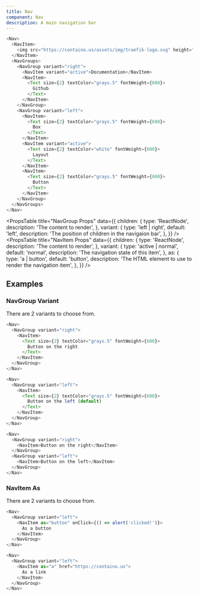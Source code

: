 ```yaml
---
title: Nav
component: Nav
description: A main navigation bar
---
```


```js live
<Nav>
  <NavItem>
    <img src="https://containo.us/assets/img/traefik-logo.svg" height="30px" />
  </NavItem>
  <NavGroups>
    <NavGroup variant="right">
      <NavItem variant="active">Documentation</NavItem>
      <NavItem>
        <Text size={2} textColor="grays.5" fontWeight={600}>
          Github
        </Text>
      </NavItem>
    </NavGroup>
    <NavGroup variant="left">
      <NavItem>
        <Text size={2} textColor="grays.5" fontWeight={600}>
          Box
        </Text>
      </NavItem>
      <NavItem variant="active">
        <Text size={2} textColor="white" fontWeight={600}>
          Layout
        </Text>
      </NavItem>
      <NavItem>
        <Text size={2} textColor="grays.5" fontWeight={600}>
          Button
        </Text>
      </NavItem>
    </NavGroup>
  </NavGroups>
</Nav>
```

<PropsTable
  title="NavGroup Props"
  data={{
    children: {
      type: 'ReactNode',
      description: 'The content to render',
    },
    variant: {
      type: 'left | right',
      default: 'left',
      description: 'The position of children in the navigaion bar',
    },
  }}
/>
<PropsTable
  title="NavItem Props"
  data={{
    children: {
      type: 'ReactNode',
      description: 'The content to render',
    },
    variant: {
      type: 'active | normal',
      default: 'normal',
      description: 'The navigation state of this item',
    },
    as: {
      type: 'a | button',
      default: 'button',
      description: 'The HTML element to use to render the navigation item',
    },
  }}
/>

## Examples

### NavGroup Variant

There are 2 variants to choose from.

```js live
<Nav>
  <NavGroup variant="right">
    <NavItem>
      <Text size={2} textColor="grays.5" fontWeight={600}>
        Button on the right
      </Text>
    </NavItem>
  </NavGroup>
</Nav>
```

```js live
<Nav>
  <NavGroup variant="left">
    <NavItem>
      <Text size={2} textColor="grays.5" fontWeight={600}>
        Button on the left (default)
      </Text>
    </NavItem>
  </NavGroup>
</Nav>
```

```js live
<Nav>
  <NavGroup variant="right">
    <NavItem>Button on the right</NavItem>
  </NavGroup>
  <NavGroup variant="left">
    <NavItem>Button on the left</NavItem>
  </NavGroup>
</Nav>
```

### NavItem As

There are 2 variants to choose from.

```js live
<Nav>
  <NavGroup variant="left">
    <NavItem as="button" onClick={() => alert('clicked!')}>
      As a button
    </NavItem>
  </NavGroup>
</Nav>
```

```js live
<Nav>
  <NavGroup variant="left">
    <NavItem as="a" href="https://containo.us">
      As a link
    </NavItem>
  </NavGroup>
</Nav>
```

